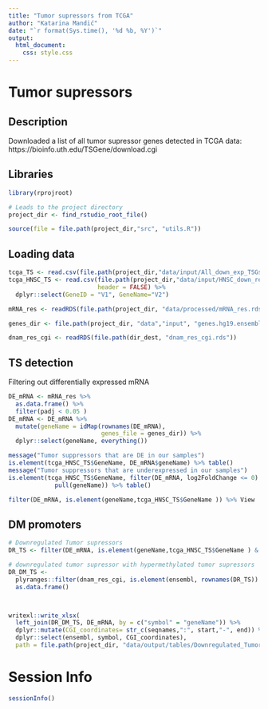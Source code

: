 ```yaml
---
title: "Tumor supressors from TCGA"
author: "Katarina Mandić"
date: "`r format(Sys.time(), '%d %b, %Y')`"
output:
  html_document:
    css: style.css
---
```



# Tumor supressors
## Description
Downloaded a list of all tumor supressor genes detected in TCGA data:
https://bioinfo.uth.edu/TSGene/download.cgi 

## Libraries
```r
library(rprojroot)

# Leads to the project directory
project_dir <- find_rstudio_root_file()

source(file = file.path(project_dir,"src", "utils.R"))
```

## Loading data
```r
tcga_TS <- read.csv(file.path(project_dir,"data/input/All_down_exp_TSGs_pan-cancer.txt"), sep = "\t")
tcga_HNSC_TS <- read.csv(file.path(project_dir,"data/input/HNSC_down_regulated_TSgenes.txt"), sep = "\t",
                         header = FALSE) %>%
  dplyr::select(GeneID = "V1", GeneName="V2")

mRNA_res <- readRDS(file.path(project_dir, "data/processed/mRNA_res.rds"))

genes_dir <- file.path(project_dir, "data","input", "genes.hg19.ensembl.rds")

dnam_res_cgi <- readRDS(file.path(dir_dest, "dnam_res_cgi.rds"))
```


## TS detection
Filtering out differentially expressed mRNA
```r
DE_mRNA <- mRNA_res %>%
  as.data.frame() %>%
  filter(padj < 0.05 )
DE_mRNA <- DE_mRNA %>%
  mutate(geneName = idMap(rownames(DE_mRNA), 
                          genes_file = genes_dir)) %>%
  dplyr::select(geneName, everything())
```


```r
message("Tumor suppressors that are DE in our samples")
is.element(tcga_HNSC_TS$GeneName, DE_mRNA$geneName) %>% table()
message("Tumor suppressors that are underexpressed in our samples")
is.element(tcga_HNSC_TS$GeneName, filter(DE_mRNA, log2FoldChange <= 0) %>%
             pull(geneName)) %>% table()
```


```r
filter(DE_mRNA, is.element(geneName,tcga_HNSC_TS$GeneName )) %>% View
```

## DM promoters
```r
# Downregulated Tumor supressors
DR_TS <- filter(DE_mRNA, is.element(geneName,tcga_HNSC_TS$GeneName ) & log2FoldChange < 0) 

# downregulated tumor supressor with hypermethylated tumor supressors
DR_DM_TS <- 
  plyranges::filter(dnam_res_cgi, is.element(ensembl, rownames(DR_TS)) & log.quot > 0 & padj < 0.01)  %>%
  as.data.frame()



writexl::write_xlsx(
  left_join(DR_DM_TS, DE_mRNA, by = c("symbol" = "geneName")) %>%
  dplyr::mutate(CGI_coordinates= str_c(seqnames,":", start,"-", end)) %>%
  dplyr::select(ensembl, symbol, CGI_coordinates),
  path = file.path(project_dir, "data/output/tables/Downregulated_Tumor_Suppressors_with_Hypermethylated_Promoters.xlsx"))
```



# Session Info
```r
sessionInfo()
```
